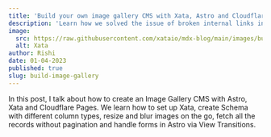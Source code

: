 ```yaml
---
title: 'Build your own image gallery CMS with Xata, Astro and Cloudflare Pages'
description: 'Learn how we solved the issue of broken internal links in our documentation, once and for all.'
image:
  src: https://raw.githubusercontent.com/xataio/mdx-blog/main/images/bulletproof-docs-links.png
  alt: Xata
author: Rishi
date: 01-04-2023
published: true
slug: build-image-gallery
---
```


In this post, I talk about how to create an Image Gallery CMS with Astro, Xata and Cloudflare Pages. We learn how to set up Xata, create Schema with different column types, resize and blur images on the go, fetch all the records without pagination and handle forms in Astro via View Transitions.
